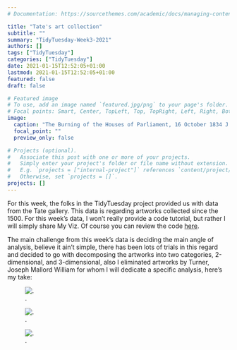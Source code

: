 ```yaml
---
# Documentation: https://sourcethemes.com/academic/docs/managing-content/

title: "Tate's art collection"
subtitle: ""
summary: "TidyTuesday-Week3-2021"
authors: []
tags: ["TidyTuesday"]
categories: ["TidyTuesday"]
date: 2021-01-15T12:52:05+01:00
lastmod: 2021-01-15T12:52:05+01:00
featured: false
draft: false

# Featured image
# To use, add an image named `featured.jpg/png` to your page's folder.
# Focal points: Smart, Center, TopLeft, Top, TopRight, Left, Right, BottomLeft, Bottom, BottomRight.
image:
  caption: "The Burning of the Houses of Parliament, 16 October 1834 J.M.W. Turner"
  focal_point: ""
  preview_only: false

# Projects (optional).
#   Associate this post with one or more of your projects.
#   Simply enter your project's folder or file name without extension.
#   E.g. `projects = ["internal-project"]` references `content/project/deep-learning/index.md`.
#   Otherwise, set `projects = []`.
projects: []
---
```


For this week, the folks in the TidyTuesday project provided us with data from the Tate gallery. This data is regarding artworks collected since the 1500. For this week's data, I won't really provide a code tutorial, but rather I will simply share My Viz. Of course you can review the code [here](https://github.com/bennour007/tidy/tree/master/week3-2021).

The main challenge from this week's data is deciding the main angle of analysis, believe it ain't simple, there has been lots of trials in this regard and decided to go with  decomposing the artworks into two categories, 2-dimensional, and 3-dimensional, also I eliminated artworks by Turner, Joseph Mallord William for whom I will dedicate a specific analysis, here's my take:

![.](week3plot_1.png)

![.](week3plot_2.png)

![.](week3plot_3.png)






